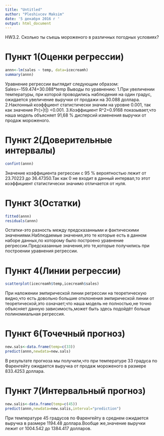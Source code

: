 ---
title: "Untitled"
author: "Pleshivcev Maksim"
date: '5 декабря 2016 г '
output: html_document
---

HW3.2. Сколько ты съешь мороженого в различных погодных условиях?

# Пункт 1(Оценки регрессии) 
```{r icecreamh}
annn<-lm(sales ~ temp, data=icecreamh)
summary(annn)
```
Уравнение регрессии выглядит следующим образом:
Sales=-159.474+30.088*temp
Выводы по уравнению:
1.При увеличении температуры, при которой проводились наблюдения на один градус, ожидается увеличение выручки от продажи на 30.088 доллара.
2.Наклонный коэффциент статистически значим на уровне 0.001, так как значение Pr(>|t|)
<0.001. 
3.Коэффициент R^2=0.9168 показывает,что наша модель объясняет 91,68 % дисперсий изменения выручки от продаж мороженого. 

# Пункт 2(Доверительные интервалы) 
```{r}
confint(annn)
```
Значение коэффициента регрессии с 95 % вероятностью лежит от 23.70223 до 36.47350.Так как 0 не входит в данный интервал,то этот коэффициент статистически значимо отличается от нуля. 

# Пункт 3(Остатки)
```{r}
fitted(annn)
residuals(annn)
```
Остатки-это разность между предсказанными и фактическими значениями.Наблюдаемые значения,это те которые есть в данном наборе данных,по которому было построено уравнение регрессии.Предсказанные значения,это те,которые получились при построении уравнения регрессии.

# Пункт 4(Линии регрессии)
```{r}
scatterplot(icecreamh$temp,icecreamh$sales)
```
При наложении эмпирической линии регрессии на теоретическую видно,что есть довольно большие отклонения эмпирической линии от теоретической,это означает,что наша модель не полностью,не точно объясняет данную зависимость,может быть здесь подойдёт больше полиномиальная регрессия.

# Пункт 6(Точечный прогноз) 
```{r}
new.sals<-data.frame(temp=c(33))
predict(annn,newdata=new.sals)
```
В результате прогноза мы получили,что при температуре 33 градуса по Фаренгейту ожидается выручка от продаж мороженого в размере 833.4253 доллара.

# Пункт 7(Интервальный прогноз)
```{r}
new.salis<-data.frame(temp=c(45))
predict(annn,newdata=new.salis,interval="prediction")
```
При температуре 45 градусов по Фаренгейту в среднем ожидается выручка в размере 1194.48 доллара.Вообще же,значение выручки лежит от 1004.542 до 1384.417 долларов.
